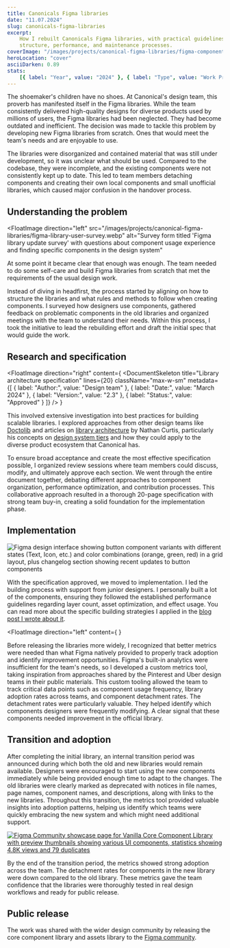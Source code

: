 ```yaml
---
title: Canonicals Figma libraries
date: "11.07.2024"
slug: canonicals-figma-libraries
excerpt:
    How I rebuilt Canonicals Figma libraries, with practical guidelines on
    structure, performance, and maintenance processes.
coverImage: "/images/projects/canonical-figma-libraries/figma-components-cover.webp"
heroLocation: "cover"
asciiDarken: 0.89
stats:
    [{ label: "Year", value: "2024" }, { label: "Type", value: "Work Project" }]
---
```


The shoemaker's children have no shoes. At Canonical's design team, this proverb
has manifested itself in the Figma libraries. While the team consistently
delivered high-quality designs for diverse products used by millions of users,
the Figma libraries had been neglected. They had become outdated and
inefficient. The decision was made to tackle this problem by developing new
Figma libraries from scratch. Ones that would meet the team's needs and are
enjoyable to use.

The libraries were disorganized and contained material that was still under
development, so it was unclear what should be used. Compared to the codebase,
they were incomplete, and the existing components were not consistently kept up
to date. This led to team members detaching components and creating their own
local components and small unofficial libraries, which caused major confusion in
the handover process.

## Understanding the problem

<FloatImage
    direction="left"
    src="/images/projects/canonical-figma-libraries/figma-library-user-survey.webp"
    alt="Survey form titled 'Figma library update survey' with questions about component usage experience and finding specific components in the design system"
>
At some point it became clear that
enough was enough. The team needed to do some self-care and build Figma libraries
from scratch that met the requirements of the usual design work.

Instead of diving in headfirst, the process started by aligning on how to
structure the libraries and what rules and methods to follow when creating
components. I surveyed how designers use components, gathered feedback on
problematic components in the old libraries and organized meetings with the team
to understand their needs. Within this process, I took the initiative to lead
the rebuilding effort and draft the initial spec that would guide the work.

</FloatImage>

## Research and specification

<FloatImage
    direction="right"
    content={
        <DocumentSkeleton
            title="Library architecture specification"
            lines={20}
            className="max-w-sm"
            metadata={[
                { label: "Author:", value: "Design team" },
                { label: "Date:", value: "March 2024" },
                { label: "Version:", value: "2.3" },
                { label: "Status:", value: "Approved" }
            ]}
        />
    }
>

This involved extensive investigation into best practices for building scalable
libraries. I explored approaches from other design teams like
[Doctolib](https://medium.com/doctolib/how-we-organise-our-design-system-libraries-to-help-doctolib-designers-use-more-than-70-000-c15237c81f6c)
and articles on
[library architecture](https://medium.com/eightshapes-llc/figma-shared-libraries-d2dfbf9d1b8d)
by Nathan Curtis, particularly his concepts on
[design system tiers](https://medium.com/eightshapes-llc/design-system-tiers-2c827b67eae1)
and how they could apply to the diverse product ecosystem that Canonical has.

To ensure broad acceptance and create the most effective specification possible,
I organized review sessions where team members could discuss, modify, and
ultimately approve each section. We went through the entire document together,
debating different approaches to component organization, performance
optimization, and contribution processes. This collaborative approach resulted
in a thorough 20-page specification with strong team buy-in, creating a solid
foundation for the implementation phase.

</FloatImage>

## Implementation

![Figma design interface showing button component variants with different states (Text, Icon, etc.) and color combinations (orange, green, red) in a grid layout, plus changelog section showing recent updates to button components](/images/projects/canonical-figma-libraries/figma-button-component-variants.webp)

With the specification approved, we moved to implementation. I led the building
process with support from junior designers. I personally built a lot of the
components, ensuring they followed the established performance guidelines
regarding layer count, asset optimization, and effect usage. You can read more
about the specific building strategies I applied in the
[blog post I wrote about it](/blog/figma-libraries).

<FloatImage
    direction="left"
    content={
        <MetricsMockup className="max-w-md" />
    }
>

Before releasing the libraries more widely, I recognized that better metrics
were needed than what Figma natively provided to properly track adoption and
identify improvement opportunities. Figma's built-in analytics were insufficient
for the team's needs, so I developed a custom metrics tool, taking inspiration
from approaches shared by the Pinterest and Uber design teams in their public
materials. This custom tooling allowed the team to track critical data points
such as component usage frequency, library adoption rates across teams, and
component detachment rates. The detachment rates were particularly valuable.
They helped identify which components designers were frequently modifying. A
clear signal that these components needed improvement in the official library.

</FloatImage>

## Transition and adoption

After completing the initial library, an internal transition period was
announced during which both the old and new libraries would remain available.
Designers were encouraged to start using the new components immediately while
being provided enough time to adapt to the changes. The old libraries were
clearly marked as deprecated with notices in file names, page names, component
names, and descriptions, along with links to the new libraries. Throughout this
transition, the metrics tool provided valuable insights into adoption patterns,
helping us identify which teams were quickly embracing the new system and which
might need additional support.

<div className="relative mx-auto md:-mx-6 lg:-mx-8 xl:-mx-28 my-8 transition duration-700 ease-in-out hover:-translate-y-0.5 hover:rotate-[0.2deg] hover:transform-gpu">
    <a
        href="https://www.figma.com/community/file/1435297834108003391/vanilla-core-component-library"
        target="_blank"
        rel="noopener noreferrer"
    >
        <img
            className="w-full h-auto rounded-lg transition duration-700 ease-in-out hover:scale-[1.01]"
            src="/images/projects/canonical-figma-libraries/figma-community-showcase.webp"
            alt="Figma Community showcase page for Vanilla Core Component Library with preview thumbnails showing various UI components, statistics showing 4.8K views and 79 duplicates"
        />
    </a>
</div>

By the end of the transition period, the metrics showed strong adoption across
the team. The detachment rates for components in the new library were down
compared to the old library. These metrics gave the team confidence that the
libraries were thoroughly tested in real design workflows and ready for public
release.

## Public release

The work was shared with the wider design community by releasing the core
component library and assets library to the
[Figma community](https://www.figma.com/community/file/1435297834108003391/vanilla-core-component-library).
